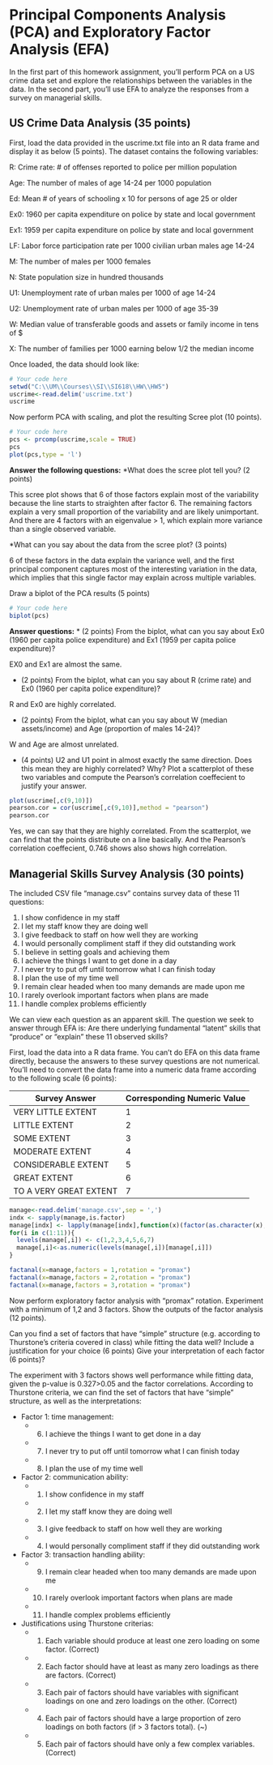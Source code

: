 Principal Components Analysis (PCA) and Exploratory Factor Analysis (EFA)
=============================================================

In the first part of this homework assignment, you'll perform PCA on a US crime data set and explore the relationships between the variables in the data. In the second part, you'll use EFA to analyze the responses from a survey on managerial skills.

US Crime Data Analysis (35 points)
---------------------------------

First, load the data provided in the uscrime.txt file into an R data frame and display it as below (5 points). The dataset contains the following variables:

R: Crime rate: # of offenses reported to police per million population

Age: The number of males of age 14-24 per 1000 population

Ed: Mean # of years of schooling x 10 for persons of age 25 or older

Ex0: 1960 per capita expenditure on police by state and local government

Ex1: 1959 per capita expenditure on police by state and local government

LF: Labor force participation rate per 1000 civilian urban males age 14-24

M: The number of males per 1000 females

N: State population size in hundred thousands

U1: Unemployment rate of urban males per 1000 of age 14-24

U2: Unemployment rate of urban males per 1000 of age 35-39

W: Median value of transferable goods and assets or family income in tens of $

X: The number of families per 1000 earning below 1/2 the median income


Once loaded, the data should look like:

```{r echo=FALSE}
# Your code here
setwd("C:\\UM\\Courses\\SI\\SI618\\HW\\HW5")
uscrime<-read.delim('uscrime.txt')
uscrime
```


Now perform PCA with scaling, and plot the resulting Scree plot (10 points). 

```{r fig.width=7, fig.height=6,echo=FALSE}
# Your code here
pcs <- prcomp(uscrime,scale = TRUE)
pcs
plot(pcs,type = 'l')
```

**Answer the following questions:**
*What does the scree plot tell you? (2 points)

This scree plot shows that 6 of those factors explain most of the variability because the line starts to straighten after factor 6. The remaining factors explain a very small proportion of the variability and are likely unimportant. And there are 4 factors with an eigenvalue > 1, which explain more variance than a single observed variable.

*What can you say about the data from the scree plot? (3 points)

6 of these factors in the data explain the variance well, and the first principal component captures most of the interesting variation in the data, which implies that this single factor may explain across multiple variables.

Draw a biplot of the PCA results (5 points)

```{r fig.width=10, fig.height=10, echo=FALSE}
# Your code here
biplot(pcs)
```

**Answer questions:**
* (2 points) From the biplot, what can you say about Ex0 (1960 per capita police expenditure) and Ex1 (1959 per capita police expenditure)? 

EX0 and Ex1 are almost the same.

* (2 points) From the biplot, what can you say about R (crime rate) and Ex0 (1960 per capita police expenditure)? 

R and Ex0 are highly correlated.

* (2 points) From the biplot, what can you say about W (median assets/income) and Age (proportion of males 14-24)? 

W and Age are almost unrelated.

* (4 points) U2 and U1 point in almost exactly the same direction. Does this mean they are highly correlated? Why? Plot a scatterplot of these two variables and compute the Pearson's correlation coeffecient to justify your answer. 

```{r fig.width=10, fig.height=10, echo=FALSE}
plot(uscrime[,c(9,10)])
pearson.cor = cor(uscrime[,c(9,10)],method = "pearson")
pearson.cor
```

Yes, we can say that they are highly correlated. From the scatterplot, we can find that the points distribute on a line basically. And the Pearson's correlation coeffecient, 0.746 shows also shows high correlation. 

Managerial Skills Survey Analysis (30 points)
--------------------------------------------

The included CSV file "manage.csv" contains survey data of these 11 questions:

1. I show confidence in my staff
2. I let my staff know they are doing well
3. I give feedback to staff on how well they are working
4. I would personally compliment staff if they did outstanding work
5. I believe in setting goals and achieving them
6. I achieve the things I want to get done in a day
7. I never try to put off until tomorrow what I can finish today
8. I plan the use of my time well
9. I remain clear headed when too many demands are made upon me
10. I rarely overlook important factors when plans are made
11.	I handle complex problems efficiently

We can view each question as an apparent skill. The question we seek to answer through EFA is: Are there underlying fundamental "latent" skills that "produce" or "explain" these 11 observed skills?

First, load the data into a R data frame. You can't do EFA on this data frame directly, because the answers to these survey questions are not numerical. You'll need to convert the data frame into a numeric data frame according to the following scale (6 points):

Survey Answer  | Corresponding Numeric Value
------------- | -------------
VERY LITTLE EXTENT  | 1
LITTLE EXTENT  | 2
SOME EXTENT | 3
MODERATE EXTENT | 4
CONSIDERABLE EXTENT | 5
GREAT EXTENT | 6
TO A VERY GREAT EXTENT | 7

```{r, echo=FALSE}
manage<-read.delim('manage.csv',sep = ',')
indx <- sapply(manage,is.factor)
manage[indx] <- lapply(manage[indx],function(x)(factor(as.character(x),levels=c("VERY LITTLE EXTENT","LITTLE EXTENT","SOME EXTENT","MODERATE EXTENT","CONSIDERABLE EXTENT","GREAT EXTENT","TO A VERY GREAT EXTENT"))))
for(i in c(1:11)){
  levels(manage[,i]) <- c(1,2,3,4,5,6,7)
  manage[,i]<-as.numeric(levels(manage[,i])[manage[,i]])
}

factanal(x=manage,factors = 1,rotation = "promax")
factanal(x=manage,factors = 2,rotation = "promax")
factanal(x=manage,factors = 3,rotation = "promax")
```


Now perform exploratory factor analysis with "promax" rotation. Experiment with a minimum of 1,2 and 3 factors. Show the outputs of the factor analysis (12 points). 

Can you find a set of factors that have "simple" structure (e.g. according to Thurstone's criteria covered in class) while fitting the data well? Include a justification for your choice (6 points) Give your interpretation of each factor (6 points)?

The experiment with 3 factors shows well performance while fitting data, given the p-value is 0.327>0.05 and the factor correlations.
According to Thurstone criteria, we can find the set of factors that have "simple" structure, as well as the interpretations:

* Factor 1: time management: 
    + 6. I achieve the things I want to get done in a day
    + 7. I never try to put off until tomorrow what I can finish today
    + 8. I plan the use of my time well
    
* Factor 2: communication ability:
    + 1. I show confidence in my staff
    + 2. I let my staff know they are doing well
    + 3. I give feedback to staff on how well they are working
    + 4. I would personally compliment staff if they did outstanding work
    
* Factor 3: transaction handling ability:
    + 9. I remain clear headed when too many demands are made upon me
    + 10. I rarely overlook important factors when plans are made
    + 11. I handle complex problems efficiently
   
* Justifications using Thurstone criterias:
    + 1. Each variable should produce at least one zero loading on some factor. (Correct)
    + 2. Each factor should have at least as many zero loadings as there are factors. (Correct)
    + 3. Each pair of factors should have variables with significant loadings on one and zero loadings on the other. (Correct)
    + 4. Each pair of factors should have a large proportion of zero loadings on both factors (if > 3 factors total). (~)
    + 5. Each pair of factors should have only a few complex variables. (Correct)